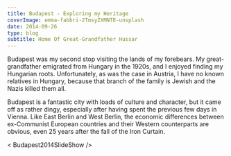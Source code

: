 ---
title: Budapest - Exploring my Heritage
coverImage: emma-fabbri-2TmsyZXMNTE-unsplash
date: 2014-09-26
type: blog
subtitle: Home Of Great-Grandfather Hussar
---

Budapest was my second stop visiting the lands of my forebears. My great-grandfather emigrated from Hungary in the 1920s, and I enjoyed finding my Hungarian roots. Unfortunately, as was the case in Austria, I have no known relatives in Hungary, because that branch of the family is Jewish and the Nazis killed them all.

Budapest is a fantastic city with loads of culture and character, but it came off as rather dingy, especially after having spent the previous few days in Vienna. Like East Berlin and West Berlin, the economic differences between ex-Communist European countries and their Western counterparts are obvious, even 25 years after the fall of the Iron Curtain.

< Budapest2014SlideShow />

